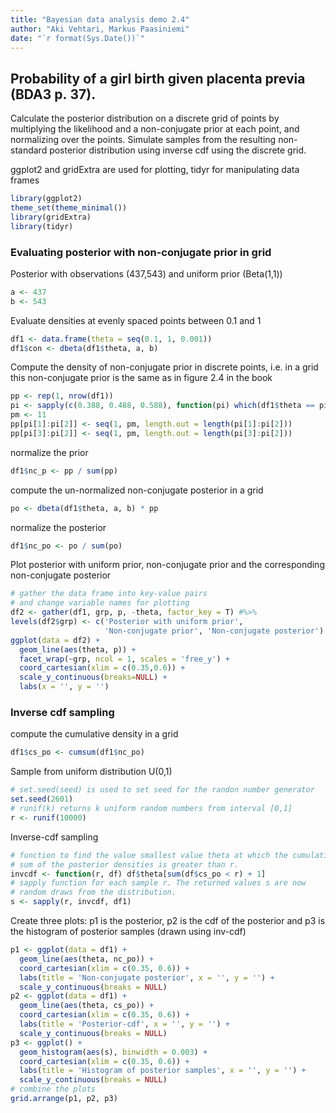 ```yaml
---
title: "Bayesian data analysis demo 2.4"
author: "Aki Vehtari, Markus Paasiniemi"
date: "`r format(Sys.Date())`"
---
```

## Probability of a girl birth given placenta previa (BDA3 p. 37).

Calculate the posterior distribution on a discrete grid of points by
multiplying the likelihood and a non-conjugate prior at each point,
and normalizing over the points. Simulate samples from the resulting
non-standard posterior distribution using inverse cdf using the
discrete grid.

ggplot2 and gridExtra are used for plotting, tidyr for manipulating data frames

```r
library(ggplot2)
theme_set(theme_minimal())
library(gridExtra)
library(tidyr)
```

### Evaluating posterior with non-conjugate prior in grid

Posterior with observations (437,543) and uniform prior (Beta(1,1))

```r
a <- 437
b <- 543
```

Evaluate densities at evenly spaced points between 0.1 and 1

```r
df1 <- data.frame(theta = seq(0.1, 1, 0.001))
df1$con <- dbeta(df1$theta, a, b)
```

Compute the density of non-conjugate prior in discrete points, i.e. in a grid
this non-conjugate prior is the same as in figure 2.4 in the book

```r
pp <- rep(1, nrow(df1))
pi <- sapply(c(0.388, 0.488, 0.588), function(pi) which(df1$theta == pi))
pm <- 11
pp[pi[1]:pi[2]] <- seq(1, pm, length.out = length(pi[1]:pi[2]))
pp[pi[3]:pi[2]] <- seq(1, pm, length.out = length(pi[3]:pi[2]))
```

normalize the prior

```r
df1$nc_p <- pp / sum(pp)
```

compute the un-normalized non-conjugate posterior in a grid

```r
po <- dbeta(df1$theta, a, b) * pp
```

normalize the posterior

```r
df1$nc_po <- po / sum(po)
```

Plot posterior with uniform prior, non-conjugate
prior and the corresponding non-conjugate posterior

```r
# gather the data frame into key-value pairs
# and change variable names for plotting
df2 <- gather(df1, grp, p, -theta, factor_key = T) #%>%
levels(df2$grp) <- c('Posterior with uniform prior',
                     'Non-conjugate prior', 'Non-conjugate posterior')
ggplot(data = df2) +
  geom_line(aes(theta, p)) +
  facet_wrap(~grp, ncol = 1, scales = 'free_y') +
  coord_cartesian(xlim = c(0.35,0.6)) +
  scale_y_continuous(breaks=NULL) +
  labs(x = '', y = '')
```

### Inverse cdf sampling

compute the cumulative density in a grid

```r
df1$cs_po <- cumsum(df1$nc_po)
```

Sample from uniform distribution U(0,1)

```r
# set.seed(seed) is used to set seed for the randon number generator
set.seed(2601)
# runif(k) returns k uniform random numbers from interval [0,1]
r <- runif(10000)
```

Inverse-cdf sampling

```r
# function to find the value smallest value theta at which the cumulative
# sum of the posterior densities is greater than r.
invcdf <- function(r, df) df$theta[sum(df$cs_po < r) + 1]
# sapply function for each sample r. The returned values s are now
# random draws from the distribution.
s <- sapply(r, invcdf, df1)
```

Create three plots: p1 is the posterior, p2 is the cdf of the posterior
and p3 is the histogram of posterior samples (drawn using inv-cdf)

```r
p1 <- ggplot(data = df1) +
  geom_line(aes(theta, nc_po)) +
  coord_cartesian(xlim = c(0.35, 0.6)) +
  labs(title = 'Non-conjugate posterior', x = '', y = '') +
  scale_y_continuous(breaks = NULL)
p2 <- ggplot(data = df1) +
  geom_line(aes(theta, cs_po)) +
  coord_cartesian(xlim = c(0.35, 0.6)) +
  labs(title = 'Posterior-cdf', x = '', y = '') +
  scale_y_continuous(breaks = NULL)
p3 <- ggplot() +
  geom_histogram(aes(s), binwidth = 0.003) +
  coord_cartesian(xlim = c(0.35, 0.6)) +
  labs(title = 'Histogram of posterior samples', x = '', y = '') +
  scale_y_continuous(breaks = NULL)
# combine the plots
grid.arrange(p1, p2, p3)
```

